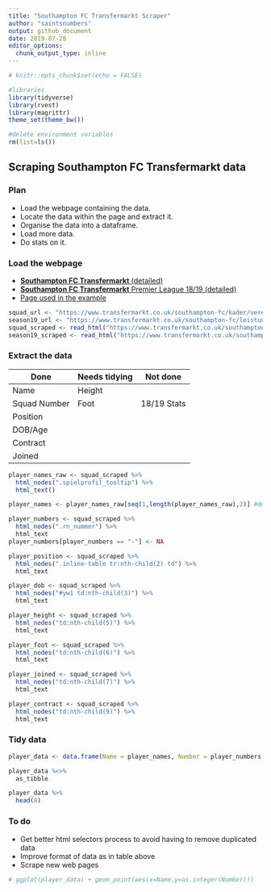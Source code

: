 ```yaml
---
title: "Southampton FC Transfermarkt Scraper"
author: "saintsnumbers"
output: github_document
date: 2019-07-28
editor_options: 
  chunk_output_type: inline
---
```


```r
# knitr::opts_chunk$set(echo = FALSE)

#libraries
library(tidyverse)
library(rvest)
library(magrittr)
theme_set(theme_bw())

#delete environment variables
rm(list=ls())
```

## Scraping Southampton FC Transfermarkt data

### Plan

* Load the webpage containing the data.
* Locate the data within the page and extract it.
* Organise the data into a dataframe.
* Load more data.
* Do stats on it.

### Load the webpage

* [**Southampton FC Transfermarkt** (detailed)](https://www.transfermarkt.co.uk/southampton-fc/kader/verein/180/saison_id/2019/plus/1)
* [**Southampton FC Transfermarkt** Premier League 18/19 (detailed)](https://www.transfermarkt.co.uk/southampton-fc/leistungsdaten/verein/180/reldata/GB1%262018/plus/1)
* [Page used in the example](https://www.transfermarkt.co.uk/manchester-city/startseite/verein/281/saison_id/2019)

```r
squad_url <- "https://www.transfermarkt.co.uk/southampton-fc/kader/verein/180/saison_id/2019/plus/1"
season19_url <- "https://www.transfermarkt.co.uk/southampton-fc/leistungsdaten/verein/180/reldata/GB1%262018/plus/1"
squad_scraped <- read_html("https://www.transfermarkt.co.uk/southampton-fc/kader/verein/180/saison_id/2019/plus/1")
season19_scraped <- read_html("https://www.transfermarkt.co.uk/southampton-fc/leistungsdaten/verein/180/reldata/GB1%262018/plus/1")
```

### Extract the data

Done | Needs tidying | Not done
-- | -- | --
Name | Height |
Squad Number | Foot | 18/19 Stats
Position | |
DOB/Age | |
Contract | |
Joined | |

```r
player_names_raw <- squad_scraped %>%
  html_nodes(".spielprofil_tooltip") %>%
  html_text()

player_names <- player_names_raw[seq(1,length(player_names_raw),2)] #duplicated - take odd numbered data only

player_numbers <- squad_scraped %>%
  html_nodes(".rn_nummer") %>%
  html_text
player_numbers[player_numbers == "-"] <- NA

player_position <- squad_scraped %>%
  html_nodes(".inline-table tr:nth-child(2) td") %>%
  html_text

player_dob <- squad_scraped %>%
  html_nodes("#yw1 td:nth-child(3)") %>%
  html_text

player_height <- squad_scraped %>%
  html_nodes("td:nth-child(5)") %>%
  html_text

player_foot <- squad_scraped %>%
  html_nodes("td:nth-child(6)") %>%
  html_text

player_joined <- squad_scraped %>%
  html_nodes("td:nth-child(7)") %>%
  html_text

player_contract <- squad_scraped %>%
  html_nodes("td:nth-child(9)") %>%
  html_text
```

### Tidy data

```r
player_data <- data.frame(Name = player_names, Number = player_numbers, Position = player_position, DoB = player_dob, Height = player_height, Foot = player_foot, Joined = player_joined, Contract = player_contract)

player_data %<>%
  as_tibble

player_data %>%
  head(8)
```


### To do

* Get better html selectors process to avoid having to remove duplicated data
* Improve format of data as in table above
* Scrape new web pages

```r
# ggplot(player_data) + geom_point(aes(x=Name,y=as.integer(Number)))
```


